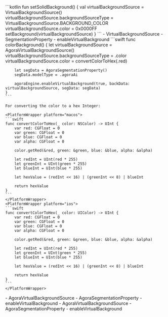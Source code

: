 <PlatformWrapper platform="android">
    ```kotlin
    fun setSolidBackground() {
        val virtualBackgroundSource = VirtualBackgroundSource()
        virtualBackgroundSource.backgroundSourceType = VirtualBackgroundSource.BACKGROUND_COLOR
        virtualBackgroundSource.color = 0x0000FF
        setBackground(virtualBackgroundSource)
    }    
    ```
    - <Link to="{{global.API_REF_ANDROID_ROOT}}/class_virtualbackgroundsource.html">VirtualBackgroundSource</Link>
    - <Link to="{{global.API_REF_ANDROID_ROOT}}/class_segmentationproperty.html">SegmentationProperty</Link>
    - <Link to="{{global.API_REF_ANDROID_ROOT}}/class_irtcengine.html#api_irtcengine_enablevirtualbackground">enableVirtualBackground</Link>
</PlatformWrapper>
<PlatformWrapper platform={["ios","macos"]}>
    ```swift
    func colorBackground() {
        let virtualBackgroundSource = AgoraVirtualBackgroundSource()
        virtualBackgroundSource.backgroundSourceType = .color
        virtualBackgroundSource.color = convertColorToHex(.red)

        let segData = AgoraSegmentationProperty()
        segData.modelType = .agoraAi

        agoraEngine.enableVirtualBackground(true, backData: virtualBackgroundSource, segData: segData)
    }
    ```

    For converting the color to a hex Integer:

    <PlatformWrapper platform="macos">
    ```swift
    func convertColorToHex(_ color: NSColor) -> UInt {
        var red: CGFloat = 0
        var green: CGFloat = 0
        var blue: CGFloat = 0
        var alpha: CGFloat = 0

        color.getRed(&red, green: &green, blue: &blue, alpha: &alpha)

        let redInt = UInt(red * 255)
        let greenInt = UInt(green * 255)
        let blueInt = UInt(blue * 255)

        let hexValue = (redInt << 16) | (greenInt << 8) | blueInt

        return hexValue
    }
    ```
    </PlatformWrapper>
    <PlatformWrapper platform="ios">
    ```swift
    func convertColorToHex(_ color: UIColor) -> UInt {
        var red: CGFloat = 0
        var green: CGFloat = 0
        var blue: CGFloat = 0
        var alpha: CGFloat = 0

        color.getRed(&red, green: &green, blue: &blue, alpha: &alpha)

        let redInt = UInt(red * 255)
        let greenInt = UInt(green * 255)
        let blueInt = UInt(blue * 255)

        let hexValue = (redInt << 16) | (greenInt << 8) | blueInt

        return hexValue
    }
    ```
    </PlatformWrapper>

<PlatformWrapper platform="ios">
    - <Link target="_blank" to="{{Global.API_REF_IOS_ROOT_RTC_KIT}}/agoravirtualbackgroundsource">AgoraVirtualBackgroundSource</Link>
    - <Link target="_blank" to="{{Global.API_REF_IOS_ROOT_RTC_KIT}}/agorasegmentationproperty">AgoraSegmentationProperty</Link>
    - <Link target="_blank" to="{{Global.API_REF_IOS_ROOT_RTC_ENGINE_KIT}}/enablevirtualbackground(_:backdata:segdata:)">enableVirtualBackground</Link>
</PlatformWrapper>
<PlatformWrapper platform="macos">
    - <Link target="_blank" to="{{Global.API_REF_MACOS_ROOT_RTC_KIT}}/agoravirtualbackgroundsource">AgoraVirtualBackgroundSource</Link>
    - <Link target="_blank" to="{{Global.API_REF_MACOS_ROOT_RTC_KIT}}/agorasegmentationproperty">AgoraSegmentationProperty</Link>
    - <Link target="_blank" to="{{Global.API_REF_MACOS_ROOT_RTC_ENGINE_KIT}}/enablevirtualbackground(_:backdata:segdata:)">enableVirtualBackground</Link>
</PlatformWrapper>

</PlatformWrapper>